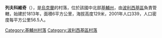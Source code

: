 {{coord|51|4|31|N|29|42|11|E|scale:30000|display=title}}

'''列夫科維奇'''（{{lang-uk|Левковичі}}），是[[烏克蘭|烏克蘭]]的村落，位於該國中北部[[基輔州|基輔州]]，由[[波利西基區|波利西基區]]負責管轄，始建於1813年，面積6平方公里，海拔高度129米，2001年人口339，人口密度每平方公里56.5人。

{{DEFAULTSORT:Володарка}}
[[Category:基輔州村落|Category:基輔州村落]]
[[Category:波利西基區村落|Category:波利西基區村落]]


{{Kiev-geo-stub}}